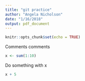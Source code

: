 ```yaml
---
title: "git practice"
author: "Angela Nicholson"
date: "1/16/2018"
output: pdf_document
---
```


```r
knitr::opts_chunk$set(echo = TRUE)
```
Comments comments
```r
x <- sum(1:10)
```
Do something with x
```r
x + 5
```
